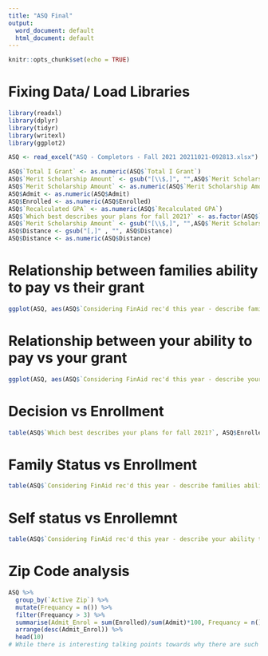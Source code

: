 ---
title: "ASQ Final"
output:
  word_document: default
  html_document: default
---

```{r setup, include=FALSE}
knitr::opts_chunk$set(echo = TRUE)
```


# Fixing Data/ Load Libraries 
```{r}
library(readxl)
library(dplyr)
library(tidyr)
library(writexl)
library(ggplot2)

ASQ <- read_excel("ASQ - Completors - Fall 2021 20211021-092813.xlsx")

ASQ$`Total I Grant` <- as.numeric(ASQ$`Total I Grant`)
ASQ$`Merit Scholarship Amount` <- gsub("[\\$,]", "",ASQ$`Merit Scholarship Amount`)
ASQ$`Merit Scholarship Amount` <- as.numeric(ASQ$`Merit Scholarship Amount`)
ASQ$Admit <- as.numeric(ASQ$Admit)
ASQ$Enrolled <- as.numeric(ASQ$Enrolled)
ASQ$`Recalculated GPA` <- as.numeric(ASQ$`Recalculated GPA`)
ASQ$`Which best describes your plans for fall 2021?` <- as.factor(ASQ$`Which best describes your plans for fall 2021?`)
ASQ$`Merit Scholarship Amount` <- gsub("[\\$,]", "",ASQ$`Merit Scholarship Amount`)
ASQ$Distance <- gsub("[,]" , "", ASQ$Distance)
ASQ$Distance <- as.numeric(ASQ$Distance)
```

# Relationship between families ability to pay vs their grant 
```{r}
ggplot(ASQ, aes(ASQ$`Considering FinAid rec'd this year - describe families ability to pay`, ASQ$`Total I Grant`         )) + geom_boxplot() + coord_flip()
```

# Relationship between your ability to pay vs your grant 
```{r}
ggplot(ASQ, aes(ASQ$`Considering FinAid rec'd this year - describe your ability to pay`, ASQ$`Total I Grant`         )) + geom_boxplot() + coord_flip()
```

# Decision vs Enrollment
```{r}
table(ASQ$`Which best describes your plans for fall 2021?`, ASQ$Enrolled)
```

# Family Status vs Enrollment
```{r}
table(ASQ$`Considering FinAid rec'd this year - describe families ability to pay`, ASQ$Enrolled)
```

# Self status vs Enrollemnt
```{r}
table(ASQ$`Considering FinAid rec'd this year - describe your ability to pay`,ASQ$Enrolled)
```

# Zip Code analysis
```{r}
ASQ %>%
  group_by(`Active Zip`) %>%
  mutate(Frequancy = n()) %>%
  filter(Frequancy > 3) %>%
  summarise(Admit_Enrol = sum(Enrolled)/sum(Admit)*100, Frequancy = n()) %>%
  arrange(desc(Admit_Enrol)) %>%
  head(10)
# While there is interesting talking points towards why there are such high admit - enroll % per zipcode I feel there is not enough data to back up such findings. 
```

























